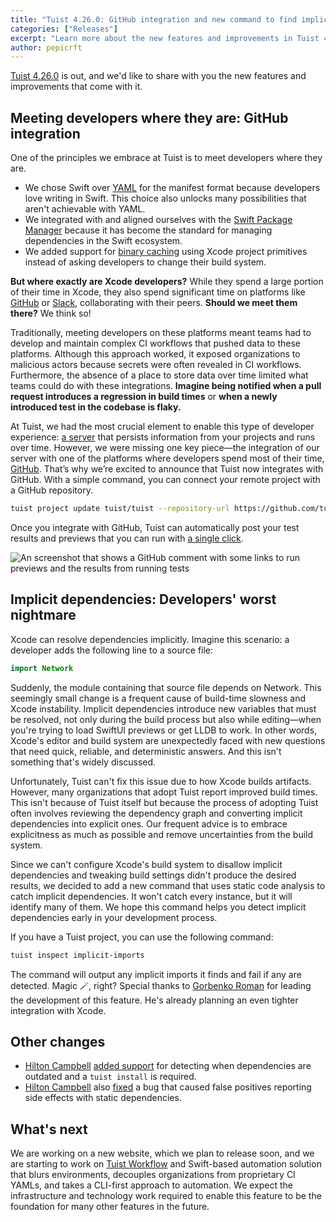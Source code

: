 ```yaml
---
title: "Tuist 4.26.0: GitHub integration and new command to find implicit dependencies"
categories: ["Releases"]
excerpt: "Learn more about the new features and improvements in Tuist 4.26.0."
author: pepicrft
---
```


[Tuist 4.26.0](https://github.com/tuist/tuist/releases/tag/4.26.0) is out, and we'd like to share with you the new features and improvements that come with it.

## Meeting developers where they are: GitHub integration

One of the principles we embrace at Tuist is to meet developers where they are.

- We chose Swift over [YAML](https://yaml.org/) for the manifest format because developers love writing in Swift. This choice also unlocks many possibilities that aren't achievable with YAML.
- We integrated with and aligned ourselves with the [Swift Package Manager](https://www.swift.org/documentation/package-manager/) because it has become the standard for managing dependencies in the Swift ecosystem.
- We added support for [binary caching](https://docs.tuist.io/guides/develop/build/cache) using Xcode project primitives instead of asking developers to change their build system.

**But where exactly are Xcode developers?** While they spend a large portion of their time in Xcode, they also spend significant time on platforms like [GitHub](https://github.com) or [Slack](https://slack.com), collaborating with their peers. **Should we meet them there?** We think so!

Traditionally, meeting developers on these platforms meant teams had to develop and maintain complex CI workflows that pushed data to these platforms. Although this approach worked, it exposed organizations to malicious actors because secrets were often revealed in CI workflows. Furthermore, the absence of a place to store data over time limited what teams could do with these integrations. **Imagine being notified when a pull request introduces a regression in build times** or **when a newly introduced test in the codebase is flaky.**

At Tuist, we had the most crucial element to enable this type of developer experience: [a server](https://docs.tuist.io/server/introduction/why-a-server) that persists information from your projects and runs over time. However, we were missing one key piece—the integration of our server with one of the platforms where developers spend most of their time, [GitHub](https://github.com). That’s why we’re excited to announce that Tuist now integrates with GitHub. With a simple command, you can connect your remote project with a GitHub repository.

```bash
tuist project update tuist/tuist --repository-url https://github.com/tuist/tuist
```

Once you integrate with GitHub, Tuist can automatically post your test results and previews that you can run with [a single click](/blog/2024/08/28/tuist-macos-app).

![An screenshot that shows a GitHub comment with some links to run previews and the results from running tests](./github-app-comment.png)

## Implicit dependencies: Developers' worst nightmare

Xcode can resolve dependencies implicitly. Imagine this scenario: a developer adds the following line to a source file:

```swift
import Network
```

Suddenly, the module containing that source file depends on Network. This seemingly small change is a frequent cause of build-time slowness and Xcode instability. Implicit dependencies introduce new variables that must be resolved, not only during the build process but also while editing—when you're trying to load SwiftUI previews or get LLDB to work. In other words, Xcode's editor and build system are unexpectedly faced with new questions that need quick, reliable, and deterministic answers. And this isn't something that's widely discussed.

Unfortunately, Tuist can't fix this issue due to how Xcode builds artifacts. However, many organizations that adopt Tuist report improved build times. This isn't because of Tuist itself but because the process of adopting Tuist often involves reviewing the dependency graph and converting implicit dependencies into explicit ones. Our frequent advice is to embrace explicitness as much as possible and remove uncertainties from the build system.

Since we can't configure Xcode's build system to disallow implicit dependencies and tweaking build settings didn't produce the desired results, we decided to add a new command that uses static code analysis to catch implicit dependencies. It won't catch every instance, but it will identify many of them. We hope this command helps you detect implicit dependencies early in your development process.

If you have a Tuist project, you can use the following command:

```bash
tuist inspect implicit-imports
```

The command will output any implicit imports it finds and fail if any are detected. Magic 🪄, right? Special thanks to [Gorbenko Roman](https://github.com/rofle100lvl) for leading the development of this feature. He's already planning an even tighter integration with Xcode.

## Other changes

- [Hilton Campbell](https://github.com/hiltonc) [added support](https://github.com/tuist/tuist/pull/6663) for detecting when dependencies are outdated and a `tuist install` is required.
- [Hilton Campbell](https://github.com/hiltonc) also [fixed](https://github.com/tuist/tuist/pull/6675) a bug that caused false positives reporting side effects with static dependencies.

## What's next

We are working on a new website, which we plan to release soon, and we are starting to work on [Tuist Workflow](https://docs.tuist.io/guides/develop/automate/workflows) and Swift-based automation solution that blurs environments, decouples organizations from proprietary CI YAMLs, and takes a CLI-first approach to automation. We expect the infrastructure and technology work required to enable this feature to be the foundation for many other features in the future.